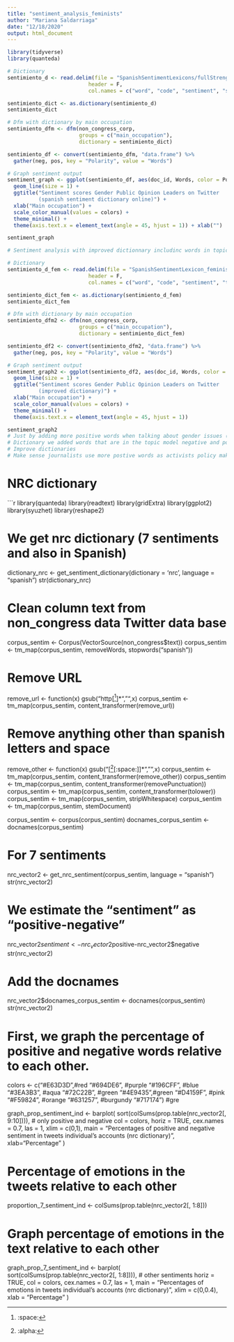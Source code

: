 ```yaml
---
title: "sentiment_analysis_feminists"
author: "Mariana Saldarriaga"
date: "12/18/2020"
output: html_document
---
```


```r
library(tidyverse)
library(quanteda)

# Dictionary 
sentimiento_d <- read.delim(file = "SpanishSentimentLexicons/fullStrengthLexicon.txt",
                          header = F,
                          col.names = c("word", "code", "sentiment", "score2"))

sentimiento_dict <- as.dictionary(sentimiento_d)
sentimiento_dict

# Dfm with dictionary by main occupation
sentimiento_dfm <- dfm(non_congress_corp,
                       groups = c("main_occupation"), 
                       dictionary = sentimiento_dict)

sentimiento_df <- convert(sentimiento_dfm, "data.frame") %>%
  gather(neg, pos, key = "Polarity", value = "Words")

# Graph sentiment output
sentiment_graph <- ggplot(sentimiento_df, aes(doc_id, Words, color = Polarity, group = Polarity)) +
  geom_line(size = 1) +
  ggtitle("Sentiment scores Gender Public Opinion Leaders on Twitter 
          (spanish sentiment dictionary online)") +
  xlab("Main occupation") +
  scale_color_manual(values = colors) +
  theme_minimal() +
  theme(axis.text.x = element_text(angle = 45, hjust = 1)) + xlab("")

sentiment_graph
```


```r
# Sentiment analysis with improved dictionnary includinc words in topic models. 

# Dictionary 
sentimiento_d_fem <- read.delim(file = "SpanishSentimentLexicon_feminist_discourse_v4.txt",
                          header = F,
                          col.names = c("word", "code", "sentiment", "topic"))

sentimiento_dict_fem <- as.dictionary(sentimiento_d_fem)
sentimiento_dict_fem

# Dfm with dictionary by main occupation
sentimiento_dfm2 <- dfm(non_congress_corp,
                       groups = c("main_occupation"), 
                       dictionary = sentimiento_dict_fem)

sentimiento_df2 <- convert(sentimiento_dfm2, "data.frame") %>%
  gather(neg, pos, key = "Polarity", value = "Words")

# Graph sentiment output
sentiment_graph2 <- ggplot(sentimiento_df2, aes(doc_id, Words, color = Polarity, group = Polarity)) +
  geom_line(size = 1) +
  ggtitle("Sentiment scores Gender Public Opinion Leaders on Twitter 
          (improved dictionary)") +
  xlab("Main occupation") +
  scale_color_manual(values = colors) +
  theme_minimal() +
  theme(axis.text.x = element_text(angle = 45, hjust = 1))

sentiment_graph2
# Just by adding more positive words when talking about gender issues (old dictionary 456 to 530) the amount of positive words increase significantly. 
# Dictionary we added words that are in the topic model negative and positive, althought more positive. 
# Improve dictionaries
# Make sense journalists use more postive words as activists policy maker, and writers. 
```

# NRC dictionary
```r
library(quanteda)
library(readtext)
library(gridExtra)
library(ggplot2)
library(syuzhet)
library(reshape2)

# We get nrc dictionary (7 sentiments and also in Spanish)
dictionary_nrc <- get_sentiment_dictionary(dictionary = 'nrc', language = "spanish")
str(dictionary_nrc)

# Clean column text from non_congress data Twitter data base
corpus_sentim <- Corpus(VectorSource(non_congress$text))
corpus_sentim <- tm_map(corpus_sentim, removeWords, stopwords("spanish"))

# Remove URL
remove_url <- function(x) gsub("http[^[:space:]]*","",x)
corpus_sentim <- tm_map(corpus_sentim, content_transformer(remove_url))

# Remove anything other than spanish letters and space
remove_other <- function(x) gsub("[^[:alpha:][:space:]]*","",x)
corpus_sentim <- tm_map(corpus_sentim, content_transformer(remove_other))
corpus_sentim <- tm_map(corpus_sentim, content_transformer(removePunctuation))
corpus_sentim <- tm_map(corpus_sentim, content_transformer(tolower))
corpus_sentim <- tm_map(corpus_sentim, stripWhitespace)
corpus_sentim <- tm_map(corpus_sentim, stemDocument)

corpus_sentim <- corpus(corpus_sentim)
docnames_corpus_sentim <- docnames(corpus_sentim)

# For 7 sentiments
nrc_vector2 <- get_nrc_sentiment(corpus_sentim, language = "spanish")
str(nrc_vector2)

# We estimate the "sentiment" as "positive-negative"
nrc_vector2$sentiment <- nrc_vector2$positive-nrc_vector2$negative
str(nrc_vector2)

# Add the docnames
nrc_vector2$docnames_corpus_sentim <- docnames(corpus_sentim)
str(nrc_vector2)

# First, we graph the percentage of positive and negative words relative to each other. 
colors <- c("#E63D3D",#red 
            "#694DE6", #purple 
            "#196CFF", #blue
            "#3EA3B3", #aqua
            "#72C22B", #green
            "#4E9435",#green
            "#D4159F", #pink
            "#F59824", #orange
            "#631257", #burgundy
            "#717174") #gre

graph_prop_sentiment_ind <- barplot(
  sort(colSums(prop.table(nrc_vector2[, 9:10]))), # only positive and negative
  col = colors,
  horiz = TRUE, 
  cex.names = 0.7, 
  las = 1, 
  xlim = c(0,1),
  main = "Percentages of positive and negative sentiment
  in tweets individual's accounts (nrc dictionary)", xlab="Percentage"
  )

# Percentage of emotions in the tweets relative to each other
proportion_7_sentiment_ind <- colSums(prop.table(nrc_vector2[, 1:8]))

# Graph percentage of emotions in the text relative to each other
graph_prop_7_sentiment_ind <- barplot(
  sort(colSums(prop.table(nrc_vector2[, 1:8]))), # other sentiments 
  horiz = TRUE, 
  col = colors,
  cex.names = 0.7, 
  las = 1,
  main = "Percentages of emotions in tweets individual's accounts 
  (nrc dictionary)",
  xlim = c(0,0.4),
  xlab = "Percentage"
  )

